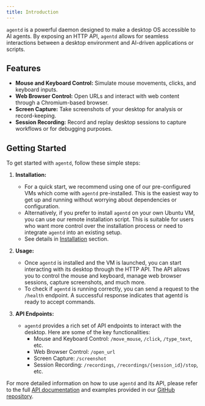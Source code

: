 ```yaml
---
title: Introduction
---
```


`agentd` is a powerful daemon designed to make a desktop OS accessible to AI agents. By exposing an HTTP API, `agentd` allows for seamless interactions between a desktop environment and AI-driven applications or scripts. 

## Features

- **Mouse and Keyboard Control:** Simulate mouse movements, clicks, and keyboard inputs.
- **Web Browser Control:** Open URLs and interact with web content through a Chromium-based browser.
- **Screen Capture:** Take screenshots of your desktop for analysis or record-keeping.
- **Session Recording:** Record and replay desktop sessions to capture workflows or for debugging purposes.

## Getting Started

To get started with `agentd`, follow these simple steps:

1. **Installation:**
   - For a quick start, we recommend using one of our pre-configured VMs which come with `agentd` pre-installed. This is the easiest way to get up and running without worrying about dependencies or configuration.
   - Alternatively, if you prefer to install `agentd` on your own Ubuntu VM, you can use our remote installation script. This is suitable for users who want more control over the installation process or need to integrate `agentd` into an existing setup.
   - See details in [Installation](./installation.md) section.

2. **Usage:**
   - Once `agentd` is installed and the VM is launched, you can start interacting with its desktop through the HTTP API. The API allows you to control the mouse and keyboard, manage web browser sessions, capture screenshots, and much more.
   - To check if `agentd` is running correctly, you can send a request to the `/health` endpoint. A successful response indicates that agentd is ready to accept commands.

3. **API Endpoints:**
   - `agentd` provides a rich set of API endpoints to interact with the desktop. Here are some of the key functionalities:
     - Mouse and Keyboard Control: `/move_mouse`, `/click`, `/type_text`, etc.
     - Web Browser Control: `/open_url`
     - Screen Capture: `/screenshot`
     - Session Recording: `/recordings`, `/recordings/{session_id}/stop`, etc.

For more detailed information on how to use `agentd` and its API, please refer to the full [API documentation](https://agentsea.github.io/agentd/index.html) and examples provided in our [GitHub repository](https://github.com/agentsea/agentd).

